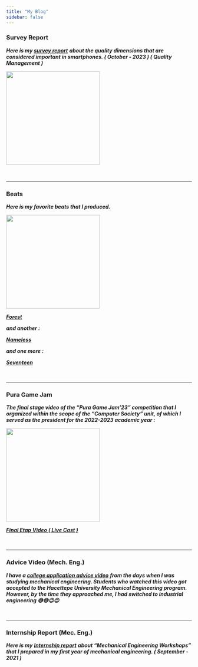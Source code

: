 ```yaml
---
title: "My Blog"
sidebar: false
---
```


### Survey Report

***Here is my [survey report](https://drive.google.com/file/d/11JeGPAZnZ9Z8ohHYUQnv28hmzSDRJiFh/view?usp=drive_link)*** ***about the quality dimensions that are considered important in smartphones. ( October - 2023 ) ( Quality Management )***

![](images/74Zh.gif){width="254"}

<br>

<hr>

### Beats

***Here is my favorite beats that I produced.***

![](images/sound-8563.gif){width="254"}

[***Forest***](https://soundcloud.com/user-426111215/16-bitti/s-s8Ac0ZCEM3O?si=1038a5440f2842f5ae04f5557a7bb699&utm_source=clipboard&utm_medium=text&utm_campaign=social_sharing)

***and another :***

[***Nameless***](https://soundcloud.com/user-426111215/10-isimsiz-feat-huzeym/s-Q8gZEMO1hqM?si=a98d7fd2f22c41c788a0692152da7249&utm_source=clipboard&utm_medium=text&utm_campaign=social_sharing)

***and one more :***

[***Seventeen***](https://soundcloud.com/user-426111215/17a/s-Mwt5IkDI9F7?si=d5c63ca1829c4fa8b0ccf777c9c74937&utm_source=clipboard&utm_medium=text&utm_campaign=social_sharing)

<br>

<hr>

### Pura Game Jam

***The final stage video of the "Pura Game Jam'23" competition that I organized within the scope of the "Computer Society" unit, of which I served as the president for the 2022-2023 academic year :***

![](images/pacman-734_256.gif){width="254"}

[***Final Etap Video ( Live Cast )***](https://www.youtube.com/live/e_5Iy9uJ4Iw?si=K9Ull8n7Vq3ftUEo)

<br>

<hr>

### Advice Video (Mech. Eng.)

***I have a [college application advice video](https://www.youtube.com/watch?v=4CKD12YSNf8&t=570s)*** ***from the days when I was studying mechanical engineering. Students who watched this video got accepted to the Hacettepe University Mechanical Engineering program. However, by the time they approached me, I had switched to industrial engineering 😅😅😉😉***

<br>

<hr>

### Internship Report (Mec. Eng.)

***Here is my*** [***Internship report***](https://drive.google.com/file/d/10M1pHxDi-yzMD_AkHYP7ZVRZeZ2zAO5V/view?usp=sharing "Raport Link") ***about "Mechanical Engineering Workshops" that I prepared in my first year of mechanical engineering. ( September - 2021 )***
